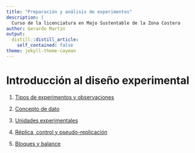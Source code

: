 ```yaml
---
title: "Preparación y análisis de experimentos"
description: |
  Curso de la licenciatura en Majo Sustentable de la Zona Costera
author: Gerardo Martín
output:
  distill::distill_article:
    self_contained: false
theme: jekyll-theme-cayman
---
```


# Introducción al diseño experimental

1. [Tipos de experimentos y observaciones](Tipo-exper-observ.html)

2. [Concepto de dato](Concepto-dato.html)

3. [Unidades experimentales](Unidad-exper.html)

4. [Réplica, control y pseudo-replicación](Replica-control.html)

5. [Bloques y balance](Bloques-balance.html)